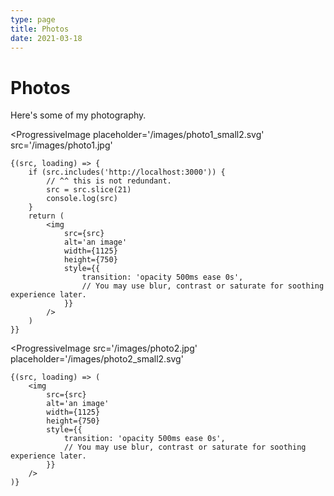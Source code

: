 ```yaml
---
type: page
title: Photos
date: 2021-03-18
---
```


# Photos

Here's some of my photography.


<ProgressiveImage
	placeholder='/images/photo1_small2.svg'
	src='/images/photo1.jpg'
>
	{(src, loading) => {
		if (src.includes('http://localhost:3000')) {
			// ^^ this is not redundant.
			src = src.slice(21)
			console.log(src)
		}
		return (
			<img
				src={src}
				alt='an image'
				width={1125}
				height={750}
				style={{
					transition: 'opacity 500ms ease 0s',
					// You may use blur, contrast or saturate for soothing experience later.
				}}
			/>
		)
	}}
</ProgressiveImage>

<ProgressiveImage
	src='/images/photo2.jpg'
	placeholder='/images/photo2_small2.svg'
>
	{(src, loading) => (
		<img
			src={src}
			alt='an image'
			width={1125}
			height={750}
			style={{
				transition: 'opacity 500ms ease 0s',
				// You may use blur, contrast or saturate for soothing experience later.
			}}
		/>
	)}
</ProgressiveImage>
